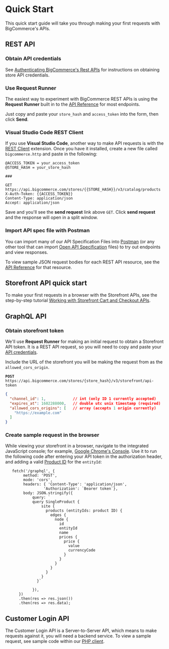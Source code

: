 # Quick Start



This quick start guide will take you through making your first requests with BigCommerce's APIs.

## REST API

### Obtain API credentials

See [Authenticating BigCommerce's Rest APIs](/api-docs/getting-started/authentication/rest-api-authentication#obtaining-store-api-credentials) for instructions on obtaining store API credentials.

### Use Request Runner

The easiest way to experiment with BigCommerce REST APIs is using the **Request Runner** built in to the [API Reference](/api-reference) for most endpoints.

Just copy and paste your `store_hash` and `access_token` into the form, then click **Send**.

### Visual Studio Code REST Client

If you use **Visual Studio Code**, another way to make API requests is with the [REST Client](https://marketplace.visualstudio.com/items?itemName=humao.rest-client) extension. Once you have it installed, create a new file called `bigcommerce.http` and paste in the following:

```http
@ACCESS_TOKEN = your_access_token
@STORE_HASH = your_store_hash

###

GET https://api.bigcommerce.com/stores/{{STORE_HASH}}/v3/catalog/products
X-Auth-Token: {{ACCESS_TOKEN}}
Content-Type: application/json
Accept: application/json
```

Save and you'll see the **send request** link above `GET`. Click **send request** and the response will open in a split window.

### Import API spec file with Postman

You can import many of our API Specification Files into [Postman](https://www.getpostman.com/) (or any other tool that can import [Open API Specification](https://swagger.io/specification/) files) to try out endpoints and view responses.

To view sample JSON request bodies for each REST API resource, see the [API Reference](/api-reference) for that resource.

## Storefront API quick start

To make your first requests in a browser with the Storefront APIs, see the step-by-step tutorial [Working with Storefront Cart and Checkout APIs](/api-docs/cart-and-checkout/working-sf-apis).

## GraphQL API

### Obtain storefront token
We'll use **Request Runner** for making an initial request to obtain a Storefront API token. It is a REST API request, so you will need to copy and paste your [API credentials](/api-docs/getting-started/authentication/rest-api-authentication#obtaining-store-api-credentials).

Include the URL of the storefront you will be making the request from as the `allowed_cors_origin`.

**`POST`** `https://api.bigcommerce.com/stores/{store_hash}/v3/storefront/api-token`

```json
{
  "channel_id": 1,            // int (only ID 1 currently accepted)
  "expires_at": 1602288000,   // double utc unix timestamp (required)
  "allowed_cors_origins": [   // array (accepts 1 origin currently)
    "https://example.com"
  ]
}
```

### Create sample request in the browser
While viewing your storefront in a browser, navigate to the integrated JavaScript console; for example, [Google Chrome's Console](https://developers.google.com/web/tools/chrome-devtools/console). Use it to run the following code after entering your API token in the authorization header, and adding a valid [Product ID](/api-reference/catalog/catalog-api/products/getproductbyid) for the `entityId`:

```javacsript
   fetch('/graphql', {
        method: 'POST',
        mode: 'cors',
        headers: { 'Content-Type': 'application/json',
                 'Authorization': `Bearer token`},
        body: JSON.stringify({
            query: `
            query SingleProduct {
                site {
                  products (entityIds: product ID) {
                    edges {
                      node {
                        id
                        entityId
                        name
                        prices {
                          price {
                            value
                            currencyCode
                          }
                        }
                      }
                    }
                  }
                }
              }`

            }),
      })
      .then(res => res.json())
      .then(res => res.data);

```

## Customer Login API
The Customer Login API is a Server-to-Server API, which means to make requests against it, you will need a backend service. To view a sample request, see sample code within our [PHP client](
https://github.com/bigcommerce/bigcommerce-api-php/blob/master/src/Bigcommerce/Api/Client.php#L421).

